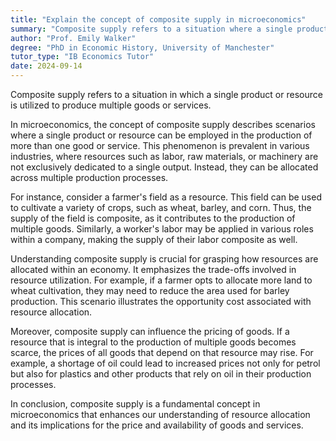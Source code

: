 ```yaml
---
title: "Explain the concept of composite supply in microeconomics"
summary: "Composite supply refers to a situation where a single product or resource is used to produce multiple goods or services."
author: "Prof. Emily Walker"
degree: "PhD in Economic History, University of Manchester"
tutor_type: "IB Economics Tutor"
date: 2024-09-14
---
```


Composite supply refers to a situation in which a single product or resource is utilized to produce multiple goods or services.

In microeconomics, the concept of composite supply describes scenarios where a single product or resource can be employed in the production of more than one good or service. This phenomenon is prevalent in various industries, where resources such as labor, raw materials, or machinery are not exclusively dedicated to a single output. Instead, they can be allocated across multiple production processes.

For instance, consider a farmer's field as a resource. This field can be used to cultivate a variety of crops, such as wheat, barley, and corn. Thus, the supply of the field is composite, as it contributes to the production of multiple goods. Similarly, a worker's labor may be applied in various roles within a company, making the supply of their labor composite as well.

Understanding composite supply is crucial for grasping how resources are allocated within an economy. It emphasizes the trade-offs involved in resource utilization. For example, if a farmer opts to allocate more land to wheat cultivation, they may need to reduce the area used for barley production. This scenario illustrates the opportunity cost associated with resource allocation.

Moreover, composite supply can influence the pricing of goods. If a resource that is integral to the production of multiple goods becomes scarce, the prices of all goods that depend on that resource may rise. For example, a shortage of oil could lead to increased prices not only for petrol but also for plastics and other products that rely on oil in their production processes.

In conclusion, composite supply is a fundamental concept in microeconomics that enhances our understanding of resource allocation and its implications for the price and availability of goods and services.
    